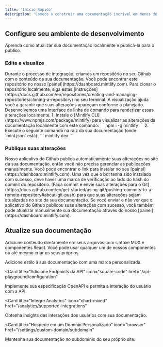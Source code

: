 ```yaml
---
title: 'Início Rápido'
description: 'Comece a construir uma documentação incrível em menos de 5 minutos'
---
```


## Configure seu ambiente de desenvolvimento

Aprenda como atualizar sua documentação localmente e publicá-la para o público.

### Edite e visualize

<AccordionGroup>
  <Accordion icon="github" title="Clone sua documentação localmente">
    Durante o processo de integração, criamos um repositório no seu Github com
    o conteúdo da sua documentação. Você pode encontrar este repositório no nosso
    [painel](https://dashboard.mintlify.com). Para clonar o repositório
    localmente, siga estas
    [instruções](https://docs.github.com/en/repositories/creating-and-managing-repositories/cloning-a-repository)
    no seu terminal.
  </Accordion>
  <Accordion icon="rectangle-terminal" title="Visualize as alterações">
    A visualização ajuda você a garantir que suas alterações apareçam conforme o planejado. Desenvolvemos uma
    interface de linha de comando para renderizar essas alterações localmente. 1. Instale o
    [Mintlify CLI](https://www.npmjs.com/package/mintlify) para visualizar as
    alterações da documentação localmente com este comando: ``` npm i -g mintlify ```
    2. Execute o seguinte comando na raiz da sua documentação (onde
    `mint.json` está): ``` mintlify dev ```
  </Accordion>
</AccordionGroup>

### Publique suas alterações

<AccordionGroup>

<Accordion icon="message-bot" title="Instale nosso aplicativo do Github">
  Nosso aplicativo do Github publica automaticamente suas alterações no site da sua documentação,
  então você não precisa gerenciar as publicações manualmente. Você pode encontrar o link para instalar no
  seu [painel](https://dashboard.mintlify.com). Uma vez que o bot tenha sido
  instalado com sucesso, deve haver uma marca de verificação ao lado do hash do commit
  do repositório.
</Accordion>
<Accordion icon="rocket" title="Envie suas alterações">
  [Faça commit e envie suas alterações para o
  Git](https://docs.github.com/en/get-started/using-git/pushing-commits-to-a-remote-repository#about-git-push)
  para que suas alterações sejam atualizadas no site da sua documentação. Se você enviar e não ver que
  o aplicativo do Github publicou suas alterações com sucesso, você também pode atualizar
  manualmente sua documentação através do nosso [painel](https://dashboard.mintlify.com).
</Accordion>

</AccordionGroup>

## Atualize sua documentação

Adicione conteúdo diretamente em seus arquivos com sintaxe MDX e componentes React. Você pode usar qualquer um de nossos componentes ou até mesmo criar os seus próprios.

<CardGroup>

<Card title="Estilize Sua Documentação" icon="paintbrush" href="/settings/global">
  Adicione estilo à sua documentação com uma marca personalizada.
</Card>

<Card
  title="Adicione Endpoints da API"
  icon="square-code"
  href="/api-playground/configuration"
>
  Implemente sua especificação OpenAPI e permita a interação do usuário com a API.
</Card>

<Card
  title="Integre Analytics"
  icon="chart-mixed"
  href="/analytics/supported-integrations"
>
  Obtenha insights das interações dos usuários com sua documentação.
</Card>

<Card
  title="Hospede em um Domínio Personalizado"
  icon="browser"
  href="/settings/custom-domain/subdomain"
>
  Mantenha sua documentação no subdomínio do seu próprio site.
</Card>

</CardGroup>